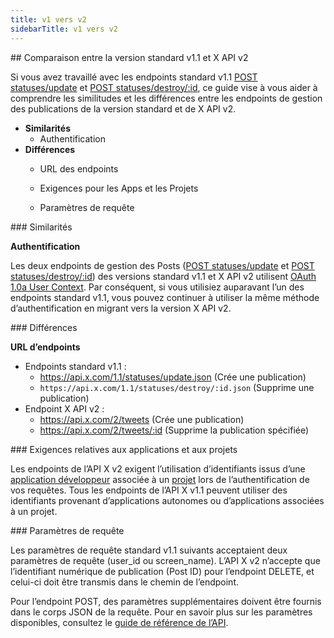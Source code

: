 ```yaml
---
title: v1 vers v2
sidebarTitle: v1 vers v2
---
```


<div id="standard-v11-compared-to-x-api-v2">
  ## Comparaison entre la version standard v1.1 et X API v2
</div>

Si vous avez travaillé avec les endpoints standard v1.1 [POST statuses/update](https://developer.x.com/en/docs/twitter-api/v1/tweets/post-and-engage/api-reference/post-statuses-update) et [POST statuses/destroy/:id](https://developer.x.com/en/docs/twitter-api/v1/tweets/post-and-engage/api-reference/post-statuses-destroy-id), ce guide vise à vous aider à comprendre les similitudes et les différences entre les endpoints de gestion des publications de la version standard et de X API v2.

* **Similarités**
  * Authentification
* **Différences**
  * URL des endpoints

  * Exigences pour les Apps et les Projets

  * Paramètres de requête

<div id="similarities">
  ### Similarités
</div>

**Authentification**

Les deux endpoints de gestion des Posts ([POST statuses/update](https://developer.x.com/en/docs/twitter-api/v1/tweets/post-and-engage/api-reference/post-statuses-update) et [POST statuses/destroy/:id](https://developer.x.com/en/docs/twitter-api/v1/tweets/post-and-engage/api-reference/post-statuses-destroy-id)) des versions standard v1.1 et X API v2 utilisent [OAuth 1.0a User Context](https://developer.x.com/content/developer-twitter/resources/fundamentals/authentication). Par conséquent, si vous utilisiez auparavant l’un des endpoints standard v1.1, vous pouvez continuer à utiliser la même méthode d’authentification en migrant vers la version X API v2. 

<div id="differences">
  ### Différences
</div>

**URL d’endpoints**

* Endpoints standard v1.1 :
  * https://api.x.com/1.1/statuses/update.json
    (Crée une publication)
  * `https://api.x.com/1.1/statuses/destroy/:id.json`
    (Supprime une publication)
* Endpoint X API v2 :
  * https://api.x.com/2/tweets
    (Crée une publication)
  * https://api.x.com/2/tweets/:id
    (Supprime la publication spécifiée)

<div id="app-and-project-requirements">
  ### Exigences relatives aux applications et aux projets
</div>

Les endpoints de l’API X v2 exigent l’utilisation d’identifiants issus d’une [application développeur](/fr/resources/fundamentals/developer-apps) associée à un [projet](/fr/resources/fundamentals/developer-apps) lors de l’authentification de vos requêtes. Tous les endpoints de l’API X v1.1 peuvent utiliser des identifiants provenant d’applications autonomes ou d’applications associées à un projet.

<div id="request-parameters">
  ### Paramètres de requête
</div>

Les paramètres de requête standard v1.1 suivants acceptaient deux paramètres de requête (user&#95;id ou screen&#95;name). L’API X v2 n’accepte que l’identifiant numérique de publication (Post ID) pour l’endpoint DELETE, et celui-ci doit être transmis dans le chemin de l’endpoint.

Pour l’endpoint POST, des paramètres supplémentaires doivent être fournis dans le corps JSON de la requête. Pour en savoir plus sur les paramètres disponibles, consultez le [guide de référence de l’API](/fr/x-api/posts/manage-tweets/introduction).